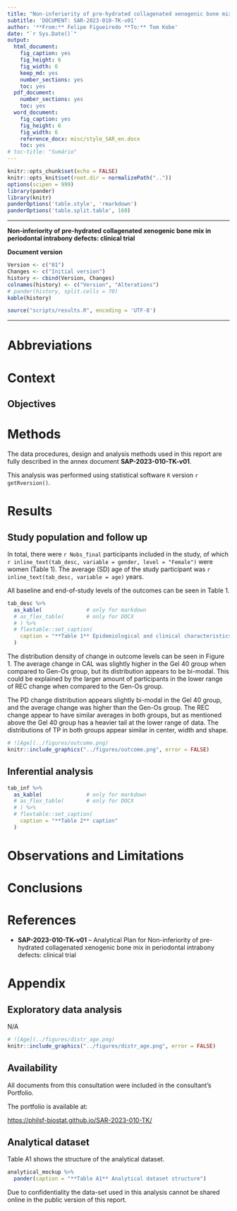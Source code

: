 ```yaml
---
title: "Non-inferiority of pre-hydrated collagenated xenogenic bone mix in periodontal intrabony defects: clinical trial"
subtitle: 'DOCUMENT: SAR-2023-010-TK-v01'
author: '**From:** Felipe Figueiredo **To:** Tom Kobe'
date: "`r Sys.Date()`"
output:
  html_document:
    fig_caption: yes
    fig_height: 6
    fig_width: 6
    keep_md: yes
    number_sections: yes
    toc: yes
  pdf_document:
    number_sections: yes
    toc: yes
  word_document:
    fig_caption: yes
    fig_height: 6
    fig_width: 6
    reference_docx: misc/style_SAR_en.docx
    toc: yes
# toc-title: "Sumário"
---
```


```r
knitr::opts_chunk$set(echo = FALSE)
knitr::opts_knit$set(root.dir = normalizePath(".."))
options(scipen = 999)
library(pander)
library(knitr)
panderOptions('table.style', 'rmarkdown')
panderOptions('table.split.table', 160)
```

---

\newpage

**Non-inferiority of pre-hydrated collagenated xenogenic bone mix in periodontal intrabony defects: clinical trial**

**Document version**

```r
Version <- c("01")
Changes <- c("Initial version")
history <- cbind(Version, Changes)
colnames(history) <- c("Version", "Alterations")
# pander(history, split.cells = 70)
kable(history)
```

```r
source("scripts/results.R", encoding = 'UTF-8')
```

---

# Abbreviations

# Context

## Objectives

<!-- ## Data reception and cleaning -->

# Methods

The data procedures, design and analysis methods used in this report are fully described in the annex document **SAP-2023-010-TK-v01**.

<!-- ## Study parameters -->

<!-- ### Study design -->

<!-- ### Inclusion and exclusion criteria -->

<!-- ### Exposures -->

<!-- ### Outcomes -->

<!-- ### Covariates -->

<!-- ## Statistical analyses -->

This analysis was performed using statistical software `R` version `r getRversion()`.

# Results

## Study population and follow up

In total, there were `r Nobs_final` participants included in the study, of which
`r inline_text(tab_desc, variable = gender, level = "Female")` were women (Table 1).
The average (SD) age of the study participant was
`r inline_text(tab_desc, variable = age)` years.

All baseline and end-of-study levels of the outcomes can be seen in Table 1.

```r
tab_desc %>%
  as_kable(              # only for markdown
  # as_flex_table(       # only for DOCX
  # ) %>%
  # flextable::set_caption(
    caption = "**Table 1** Epidemiological and clinical characteristics of study participants."
  )
```

The distribution density of change in outcome levels can be seen in Figure 1.
The average change in CAL was slightly higher in the Gel 40 group when compared to Gen-Os group, but its distribution appears to be bi-modal.
This could be explained by the larger amount of participants in the lower range of REC change when compared to the Gen-Os group.

The PD change distribution appears slightly bi-modal in the Gel 40 group, and the average change was higher than the Gen-Os group.
The REC change appear to have similar averages in both groups, but as mentioned above the Gel 40 group has a heavier tail at the lower range of data.
The distributions of TP in both groups appear similar in center, width and shape.

```r
# ![Age](../figures/outcome.png)
knitr::include_graphics("../figures/outcome.png", error = FALSE)
```

## Inferential analysis

```r
tab_inf %>%
  as_kable(              # only for markdown
  # as_flex_table(       # only for DOCX
  # ) %>%
  # flextable::set_caption(
    caption = "**Table 2** caption"
  )
```

# Observations and Limitations

# Conclusions

# References

- **SAP-2023-010-TK-v01** -- Analytical Plan for Non-inferiority of pre-hydrated collagenated xenogenic bone mix in periodontal intrabony defects: clinical trial

# Appendix

## Exploratory data analysis

N/A

```r
# ![Age](../figures/distr_age.png)
knitr::include_graphics("../figures/distr_age.png", error = FALSE)
```

## Availability

All documents from this consultation were included in the consultant's Portfolio.

<!-- The client has requested that this analysis be kept confidential until a future date, determined by the client. -->
<!-- All documents from this consultation are therefore not published online and only the title and year of the analysis will be included in the consultant's Portfolio. -->
<!-- After the agreed date is reached, the documents will be released. -->

<!-- The client has requested that this analysis be kept confidential. -->
<!-- All documents from this consultation are therefore not published online and only the title and year of the analysis will be included in the consultant's Portfolio. -->

The portfolio is available at:

<https://philsf-biostat.github.io/SAR-2023-010-TK/>

## Analytical dataset

Table A1 shows the structure of the analytical dataset.

```r
analytical_mockup %>%
  pander(caption = "**Table A1** Analytical dataset structure")
```

Due to confidentiality the data-set used in this analysis cannot be shared online in the public version of this report.
